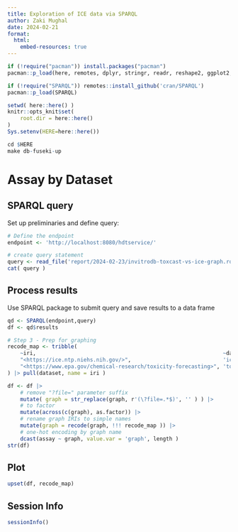 ```yaml
---
title: Exploration of ICE data via SPARQL
author: Zaki Mughal
date: 2024-02-21
format:
  html:
    embed-resources: true
---
```


```r
if (!require("pacman")) install.packages("pacman")
pacman::p_load(here, remotes, dplyr, stringr, readr, reshape2, ggplot2, ComplexUpset)

if (!require("SPARQL")) remotes::install_github('cran/SPARQL')
pacman::p_load(SPARQL)

setwd( here::here() )
knitr::opts_knit$set(
    root.dir = here::here()
)
Sys.setenv(HERE=here::here())
```


```r
cd $HERE
make db-fuseki-up
```

# Assay by Dataset

## SPARQL query

Set up preliminaries and define query:

```r
# Define the endpoint
endpoint <- 'http://localhost:8080/hdtservice/'

# create query statement
query <- read_file('report/2024-02-23/invitrodb-toxcast-vs-ice-graph.rq')
cat( query )
```

## Process results

Use SPARQL package to submit query and save results to a data frame
```r
qd <- SPARQL(endpoint,query)
df <- qd$results

# Step 3 - Prep for graphing
recode_map <- tribble(
	~iri,                                                           ~dataset,
	"<https://ice.ntp.niehs.nih.gov/>",                             'ice',
	"<https://www.epa.gov/chemical-research/toxicity-forecasting>", 'toxcast'
) |> pull(dataset, name = iri )

df <- df |>
	# remove "?file=" parameter suffix
	mutate( graph = str_replace(graph, r'(\?file=.*$)', '' ) ) |>
	# to factor
	mutate(across(c(graph), as.factor)) |>
	# rename graph IRIs to simple names
	mutate(graph = recode(graph, !!! recode_map )) |>
	# one-hot encoding by graph name
	dcast(assay ~ graph, value.var = 'graph', length )
str(df)
```

## Plot

```r
upset(df, recode_map)
```

## Session Info
```r
sessionInfo()
```

